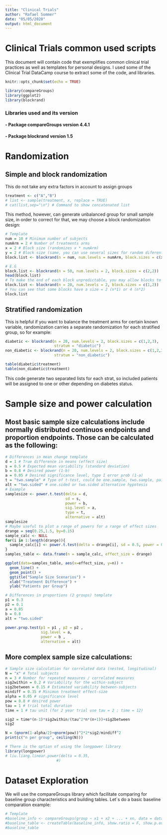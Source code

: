 ```yaml
---
title: "Clinical Trials"
author: "Rafael Sommer"
date: "05/05/2020"
output: html_document
---
```

# Clinical Trials common used scripts
This document will contain code that exemplifies common clinical trial practices as well as templates for personal designs. I used some of the Clinical Trial DataCamp course to extract some of the code, and libraries.

```r
knitr::opts_chunk$set(echo = TRUE)
```
```r
library(compareGroups)
library(ggplot2)
library(blockrand)
```
### Libraries used and its version
#### - Package compareGroups version 4.4.1
#### - Package blockrand version 1.5

# Randomization
## Simple and block randomization
This do not take any extra factors in account to assign groups
```r
treatment <- c("A","B")
# list <- sample(treatment, x, replace = TRUE)
# cat(list,sep="\n") # Command to show concatenated list
```
This method, however, can generate unbalanced group for small sample size, in order to correct for that, we may choose a block randomization design:
```r
# Template
num = 10 # Minimum number of subjects
numArm = 2 # Number of treatments arms
x = 2 # Block size (randomizes x * numArm)
y = 2 # Block size (same, you can use several sizes for random diferent blocks)
block.list <- blockrand(n = num, num.levels = numArm, block.sizes = c(x,y))

# E.G
block.list <- blockrand(n = 50, num.levels = 2, block.sizes = c(2,2))
head(block.list)
# To make the end of each block unpredictable, you may allow blocks to have different sizes at random, for eg:
block.list <- blockrand(n = 20, num.levels = 2, block.sizes = c(1,2))
# You can see that some blocks have a size = 2 (n*1) or 4 (n*2)
block.list
```
## Stratified randomization
This is helpful if you want to balance the treatment arms for certain known variable, randomization carries a separate randomization for each stratified group, so for example:

```r
diabetic <- blockrand(n = 20, num.levels = 2, block.sizes = c(1,2,3), 
                      stratum = "diabetic")
non_diabetic <- blockrand(n = 20, num.levels = 2, block.sizes = c(1,2,3), 
                      stratum = "non_diabetic")

table(diabetic$treatment)
table(non_diabetic$treatment)
```
This code generate two separated lists for each strat, so included patients will be assigned to one or other depending on diabetes status.


# Sample size and power calculation
## Most basic sample size calculations include normally distributed continuos endpoints and proportion endpoints. Those can be calculated as the following: 
```r
# Differences in mean change template
d = 1 # True difference in means (effect size)
s = 0.5 # Expected mean variability (standard deviation)
b = 0.8 # Desired power (1-b)
a = 0.05 # Desired significance level, type I error prob (1-a)
t = "two.sample" # Type of t-test, could be one.sample, two.sample, paired
alt = "two.sided" # one.sided or two.sided alternative hypotesis
# Example
samplesize <- power.t.test(delta = d, 
                           sd = s, 
                           power = b, 
                           sig.level = a,
                           type = t,
                           alternative = alt)
samplesize
# Maybe useful to plot a range of powers for a range of effect sizes
drange = seq(0.25,1.5, by=0.15)
sample_calc <- NULL
for(i in 1:length(drange)){
  sample_calc[i] <- power.t.test(delta = drange[i], sd = 0.5, power = 0.8)$n
}
samples_table <- data.frame(n = sample_calc, effect_size = drange)

ggplot(data=samples_table, aes(x=effect_size, y=n)) + 
  geom_line() + 
  geom_point() + 
  ggtitle("Sample Size Scenarios") + 
  xlab("Treatment Difference") +
  ylab("Patients per Group")

# Differences in proportions (2 groups) template
p1 = 0.3
p2 = 0.1
a = 0.05
b = 0.8 
alt = "two.sided"
  
power.prop.test(p1 = p1 , p2 = p2 , 
                sig.level = a,
                power = b ,
                alternative = alt)

```
## More complex sample size calculations:

```r
# Sample size calculation for correlated data (nested, longitudinal)
N = "x" # Total subjects  
n = 3 # Number for repeated measures / correlated measures
sig2within = 0.2 # Variability for the within-subject
sig2between = 0.15 # Estimated variability between-subjects
mindiff = 0.35 # Minimun treatment effect-size
alpha = 0.05 # significance level
pow = 0.8 # desired power
tau = 1 # trial total duration
time = 1 # tau unit (for 2 year trial use tau = 2 ; time = 12)

sig2 = time*(n-1)*sig2within/(tau^2*n*(n+1))+sig2between
sig2

N = (qnorm(1-alpha/2)+qnorm(pow))^2*2*sig2/mindiff^2
print(c("n per group", ceiling(N)))

# There is the option of using the longpower library
library(longpower)
# liu.liang.linear.power(delta = 0.35,
                       #)

```

# Dataset Exploration
We will use the compareGroups library which facilitate comparing for baseline group characteristics and building tables. Let´s do a basic baseline comparation example:
```r
# Template
#baseline_info <- compareGroups(group ~ x1 + x2 + ... + xn, data = dataset)
#baseline_table <- createTable(baseline_info, show.ratio = F, show.p.overall = F)
#baseline_table
```